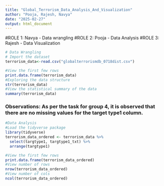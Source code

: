 ```yaml
---
title: "Global_Terrorism_Data_Analysis_And_Visualization"
author: "Pooja, Rajesh, Navya"
date: "2025-02-27"
output: html_document
---
```


#ROLE 1: Navya - Data wrangling
#ROLE 2: Pooja - Data Analysis 
#ROLE 3: Rajesh - Data Visualization

```r
# Data Wrangling
# Import the dataset
terrorism_data<-read.csv("globalterrorismdb_0718dist.csv")
```

```r
#View the first few rows
print.data.frame(terrorism_data)
#Exploring the data structure
str(terrorism_data)
#View the statistical summary of the data
summary(terrorism_data)
```

### Observations: As per the task for group 4, it is observed that there are no missing values for the target type1 column.
```r
#Data Analysis
#Load the tidyverse package
library(tidyverse)
terrorism_data_ordered <- terrorism_data %>% 
  select(targtype1, targtype1_txt) %>% 
  arrange(targtype1)
```

```r
#View the first few rows
print.data.frame(terrorism_data_ordered)
#View number of rows
nrow(terrorism_data_ordered)
#View number of cols
ncol(terrorism_data_ordered)
```
```r

```


